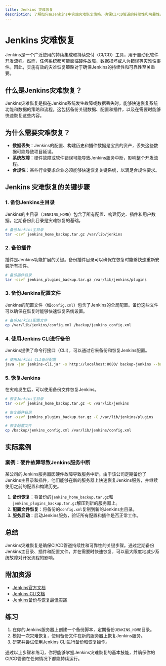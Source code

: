 ```yaml
---
title: Jenkins 灾难恢复
description: 了解如何在Jenkins中实施灾难恢复策略，确保CI/CD管道的持续性和可靠性。本文适合初学者，涵盖备份、恢复和最佳实践。
---
```


# Jenkins 灾难恢复

Jenkins是一个广泛使用的持续集成和持续交付（CI/CD）工具，用于自动化软件开发流程。然而，任何系统都可能面临硬件故障、数据损坏或人为错误等灾难性事件。因此，实施有效的灾难恢复策略对于确保Jenkins的持续性和可靠性至关重要。

## 什么是Jenkins灾难恢复？

Jenkins灾难恢复是指在Jenkins系统发生故障或数据丢失时，能够快速恢复系统功能和数据的策略和流程。这包括备份关键数据、配置和插件，以及在需要时能够快速恢复这些内容。

## 为什么需要灾难恢复？

- **数据丢失**：Jenkins的配置、构建历史和插件数据是宝贵的资产，丢失这些数据可能导致项目延误。
- **系统故障**：硬件故障或软件错误可能导致Jenkins服务中断，影响整个开发流程。
- **合规性**：某些行业要求企业必须能够快速恢复关键系统，以满足合规性要求。

## Jenkins 灾难恢复的关键步骤

### 1. 备份Jenkins主目录

Jenkins的主目录（`JENKINS_HOME`）包含了所有配置、构建历史、插件和用户数据。定期备份此目录是灾难恢复的基础。

```bash
# 备份Jenkins主目录
tar -czvf jenkins_home_backup.tar.gz /var/lib/jenkins
```

### 2. 备份插件

插件是Jenkins功能扩展的关键。备份插件目录可以确保在恢复时能够快速重新安装所有插件。

```bash
# 备份插件目录
tar -czvf jenkins_plugins_backup.tar.gz /var/lib/jenkins/plugins
```

### 3. 备份Jenkins配置文件

Jenkins的配置文件（如`config.xml`）包含了Jenkins的全局配置。备份这些文件可以确保在恢复时能够快速恢复系统设置。

```bash
# 备份Jenkins配置文件
cp /var/lib/jenkins/config.xml /backup/jenkins_config.xml
```

### 4. 使用Jenkins CLI进行备份

Jenkins提供了命令行接口（CLI），可以通过它来备份和恢复Jenkins配置。

```bash
# 使用Jenkins CLI备份配置
java -jar jenkins-cli.jar -s http://localhost:8080/ backup-jenkins --backup-dir /backup/jenkins
```

### 5. 恢复Jenkins

在灾难发生后，可以使用备份文件恢复Jenkins。

```bash
# 恢复Jenkins主目录
tar -xzvf jenkins_home_backup.tar.gz -C /var/lib/jenkins

# 恢复插件目录
tar -xzvf jenkins_plugins_backup.tar.gz -C /var/lib/jenkins/plugins

# 恢复配置文件
cp /backup/jenkins_config.xml /var/lib/jenkins/config.xml
```

## 实际案例

### 案例：硬件故障导致Jenkins服务中断

某公司的Jenkins服务器因硬件故障导致服务中断。由于该公司定期备份了Jenkins主目录和插件，他们能够在新的服务器上快速恢复Jenkins服务，并继续使用之前的配置和构建历史。

1. **备份恢复**：将备份的`jenkins_home_backup.tar.gz`和`jenkins_plugins_backup.tar.gz`解压到新的服务器上。
2. **配置文件恢复**：将备份的`config.xml`复制到新的Jenkins主目录。
3. **服务启动**：启动Jenkins服务，验证所有配置和插件是否正常工作。

## 总结

Jenkins灾难恢复是确保CI/CD管道持续性和可靠性的关键步骤。通过定期备份Jenkins主目录、插件和配置文件，并在需要时快速恢复，可以最大限度地减少系统故障对开发流程的影响。

## 附加资源

- [Jenkins官方文档](https://www.jenkins.io/doc/)
- [Jenkins CLI文档](https://www.jenkins.io/doc/book/managing/cli/)
- [Jenkins备份与恢复最佳实践](https://www.jenkins.io/doc/book/scaling/backups/)

## 练习

1. 在你的Jenkins服务器上创建一个备份脚本，定期备份`JENKINS_HOME`目录。
2. 模拟一次灾难恢复，使用备份文件在新的服务器上恢复Jenkins服务。
3. 研究并尝试使用Jenkins CLI进行备份和恢复操作。

通过以上步骤和练习，你将能够掌握Jenkins灾难恢复的基本技能，并确保你的CI/CD管道在任何情况下都能持续运行。